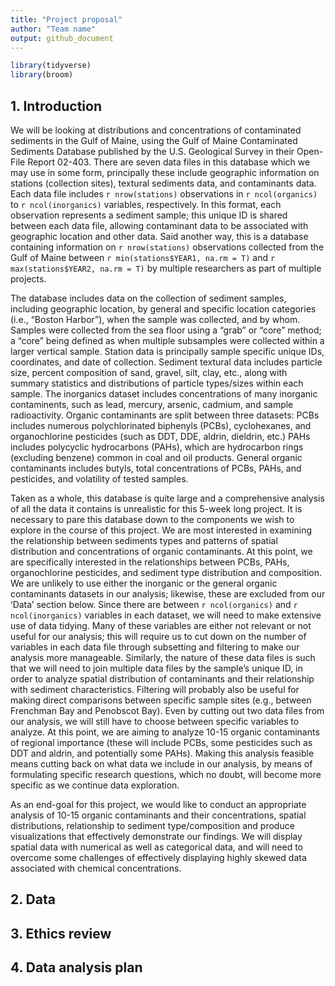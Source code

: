 ```yaml
---
title: "Project proposal"
author: "Team name"
output: github_document
---
```


```r
library(tidyverse)
library(broom)
```

## 1. Introduction
We will be looking at distributions and concentrations of contaminated sediments in the Gulf of Maine, using the Gulf of Maine Contaminated Sediments Database published by the U.S. Geological Survey in their Open-File Report 02-403.  There are seven data files in this database which we may use in some form, principally these include geographic information on stations (collection sites), textural sediments data, and contaminants data.  Each data file includes `r nrow(stations)` observations in `r ncol(organics)` to `r ncol(inorganics)` variables, respectively.  In this format, each observation represents a sediment sample; this unique ID is shared between each data file, allowing contaminant data to be associated with geographic location and other data.  Said another way, this is a database containing information on `r nrow(stations)` observations collected from the Gulf of Maine between `r min(stations$YEAR1, na.rm = T)` and `r max(stations$YEAR2, na.rm = T)` by multiple researchers as part of multiple projects.  

The database includes data on the collection of sediment samples, including geographic location, by general and specific location categories (i.e., "Boston Harbor"), when the sample was collected, and by whom.  Samples were collected from the sea floor using a "grab" or "core" method; a "core" being defined as when multiple subsamples were collected within a larger vertical sample.  Station data is principally sample specific unique IDs, coordinates, and date of collection.  Sediment textural data includes particle size, percent composition of sand, gravel, silt, clay, etc., along with summary statistics and distributions of particle types/sizes within each sample.  The inorganics dataset includes concentrations of many inorganic contaminents, such as lead, mercury, arsenic, cadmium, and sample radioactivity.  Organic contaminants are split between three datasets: PCBs includes numerous polychlorinated biphenyls (PCBs), cyclohexanes, and organochlorine pesticides (such as DDT, DDE, aldrin, dieldrin, etc.)  PAHs includes polycyclic hydrocarbons (PAHs), which are hydrocarbon rings (excluding benzene) common in coal and oil products.  General organic contaminants includes butyls, total concentrations of PCBs, PAHs, and pesticides, and volatility of tested samples.

Taken as a whole, this database is quite large and a comprehensive analysis of all the data it contains is unrealistic for this 5-week long project.  It is necessary to pare this database down to the components we wish to explore in the course of this project.  We are most interested in examining the relationship between sediments types and patterns of spatial distribution and concentrations of organic contaminants.  At this point, we are specifically interested in the relationships between PCBs, PAHs, organochlorine pesticides, and sediment type distribution and composition.  We are unlikely to use either the inorganic or the general organic contaminants datasets in our analysis; likewise, these are excluded from our 'Data' section below.  Since there are between `r ncol(organics)` and `r ncol(inorganics)` variables in each dataset, we will need to make extensive use of data tidying.  Many of these variables are either not relevant or not useful for our analysis; this will require us to cut down on the number of variables in each data file through subsetting and filtering to make our analysis more manageable.  Similarly, the nature of these data files is such that we will need to join multiple data files by the sample's unique ID, in order to analyze spatial distribution of contaminants and their relationship with sediment characteristics.  Filtering will probably also be useful for making direct comparisons between specific sample sites (e.g., between Frenchman Bay and Penobscot Bay).  Even by cutting out two data files from our analysis, we will still have to choose between specific variables to analyze.  At this point, we are aiming to analyze 10-15 organic contaminants of regional importance (these will include PCBs, some pesticides such as DDT and aldrin, and potentially some PAHs).  Making this analysis feasible means cutting back on what data we include in our analysis, by means of formulating specific research questions, which no doubt, will become more specific as we continue data exploration.  

As an end-goal for this project, we would like to conduct an appropriate analysis of 10-15 organic contaminants and their concentrations, spatial distributions, relationship to sediment type/composition and produce visualizations that effectively demonstrate our findings.  We will display spatial data with numerical as well as categorical data, and will need to overcome some challenges of effectively displaying highly skewed data associated with chemical concentrations.

## 2. Data


## 3. Ethics review

## 4. Data analysis plan



